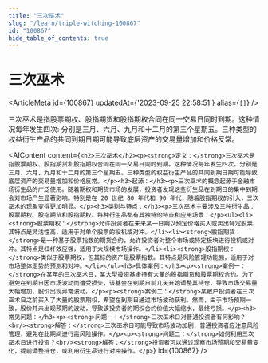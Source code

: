```yaml
---
title: "三次巫术"
slug: "/learn/triple-witching-100867"
id: "100867"
hide_table_of_contents: true
---
```



# 三次巫术

<ArticleMeta id={100867} updatedAt={'2023-09-25 22:58:51'} alias={`[]`} />
<div className='border-solid border-b border-t-0 my-4 border-[var(--ifm-color-gray-300)]' />

三次巫术是指股票期权、股指期货和股指期权合同在同一交易日同时到期。这种情况每年发生四次: 分别是三月、六月、九月和十二月的第三个星期五。三种类型的权益衍生产品的共同到期日期可能导致底层资产的交易量增加和价格反常。

<AIContent content={`<h2>三次巫术</h2><p><strong>定义：</strong>三次巫术是指股票期权、股指期货和股指期权合同在同一交易日同时到期。这种情况每年发生四次，分别是三月、六月、九月和十二月的第三个星期五。三种类型的权益衍生产品的共同到期日期可能导致底层资产的交易量增加和价格反常。</p><h3>起源：</h3><p>三次巫术的概念起源于金融市场衍生品的广泛使用。随着期权和期货市场的发展，投资者发现这些衍生品在到期日的集中到期会对市场产生显著影响。特别是在 20 世纪 80 年代和 90 年代，随着股指期权的引入，三次巫术的现象变得更加明显。</p><h3>类别与特点：</h3><p>三次巫术主要涉及三种衍生品：股票期权、股指期货和股指期权。每种衍生品都有其独特的特点和应用场景：</p><ul><li><strong>股票期权：</strong>允许投资者在未来某一日期以预定价格买入或卖出特定股票。其特点是灵活性高，适用于对单个股票的投机或对冲。</li><li><strong>股指期货：</strong>是一种基于股票指数的期货合约，允许投资者对整个市场或特定板块进行投机或对冲。其特点是杠杆效应强，适用于大规模市场操作。</li><li><strong>股指期权：</strong>类似于股票期权，但其标的资产是股票指数。其特点是风险管理功能强，适用于对市场整体走势的预测和对冲。</li></ul><h3>具体案例：</h3><p><strong>案例一：</strong>在某年的三次巫术日，某大型投资基金持有大量的股指期货和股票期权合约。为了避免在到期日因市场波动而遭受损失，该基金在到期日前几天开始调整其持仓，导致市场交易量大幅增加，股价出现异常波动。</p><p><strong>案例二：</strong>某散户投资者在三次巫术日之前买入了大量的股票期权，希望在到期日通过市场波动获利。然而，由于市场预期一致，股价并未出现预期的波动，导致该投资者的期权合约价值大幅缩水，最终亏损。</p><h3>常见问题：</h3><p><strong>问题一：</strong>三次巫术日对普通投资者有何影响？<br/><strong>解答：</strong>三次巫术日可能导致市场波动加剧，普通投资者应注意风险管理，避免在此期间进行高风险操作。</p><p><strong>问题二：</strong>如何利用三次巫术日进行投资？<br/><strong>解答：</strong>投资者可以通过观察市场预期和交易量变化，提前调整持仓，或利用衍生品进行对冲操作。</p>`} id={100867} />
